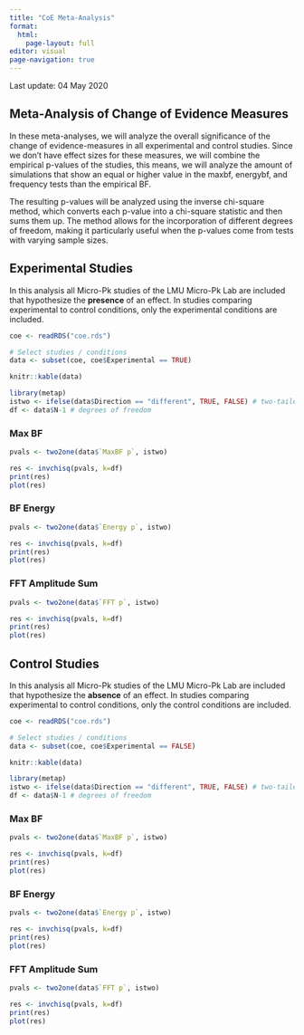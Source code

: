 ```yaml
---
title: "CoE Meta-Analysis"
format: 
  html:
    page-layout: full
editor: visual
page-navigation: true
---
```


Last update: 04 May 2020

## Meta-Analysis of Change of Evidence Measures

In these meta-analyses, we will analyze the overall significance of the change of evidence-measures in all experimental and control studies. Since we don't have effect sizes for these measures, we will combine the empirical p-values of the studies, this means, we will analyze the amount of simulations that show an equal or higher value in the maxbf, energybf, and frequency tests than the empirical BF.

The resulting p-values will be analyzed using the inverse chi-square method, which converts each p-value into a chi-square statistic and then sums them up. The method allows for the incorporation of different degrees of freedom, making it particularly useful when the p-values come from tests with varying sample sizes.

::: panel-tabset
## Experimental Studies

In this analysis all Micro-Pk studies of the LMU Micro-Pk Lab are included that hypothesize the **presence** of an effect. In studies comparing experimental to control conditions, only the experimental conditions are included.

```r
coe <- readRDS("coe.rds")

# Select studies / conditions
data <- subset(coe, coe$Experimental == TRUE)

knitr::kable(data)

library(metap)
istwo <- ifelse(data$Direction == "different", TRUE, FALSE) # two-tailed test
df <- data$N-1 # degrees of freedom
```

### Max BF

```r
pvals <- two2one(data$`MaxBF p`, istwo)

res <- invchisq(pvals, k=df)
print(res)
plot(res)
```
### BF Energy

```r
pvals <- two2one(data$`Energy p`, istwo)

res <- invchisq(pvals, k=df)
print(res)
plot(res)
```

### FFT Amplitude Sum

```r
pvals <- two2one(data$`FFT p`, istwo)

res <- invchisq(pvals, k=df)
print(res)
plot(res)
```

## Control Studies

In this analysis all Micro-Pk studies of the LMU Micro-Pk Lab are included that hypothesize the **absence** of an effect. In studies comparing experimental to control conditions, only the control conditions are included.

```r
coe <- readRDS("coe.rds")

# Select studies / conditions
data <- subset(coe, coe$Experimental == FALSE)

knitr::kable(data)

library(metap)
istwo <- ifelse(data$Direction == "different", TRUE, FALSE) # two-tailed test
df <- data$N-1 # degrees of freedom
```

### Max BF

```r
pvals <- two2one(data$`MaxBF p`, istwo)

res <- invchisq(pvals, k=df)
print(res)
plot(res)
```
### BF Energy

```r
pvals <- two2one(data$`Energy p`, istwo)

res <- invchisq(pvals, k=df)
print(res)
plot(res)
```

### FFT Amplitude Sum

```r
pvals <- two2one(data$`FFT p`, istwo)

res <- invchisq(pvals, k=df)
print(res)
plot(res)
```

:::
